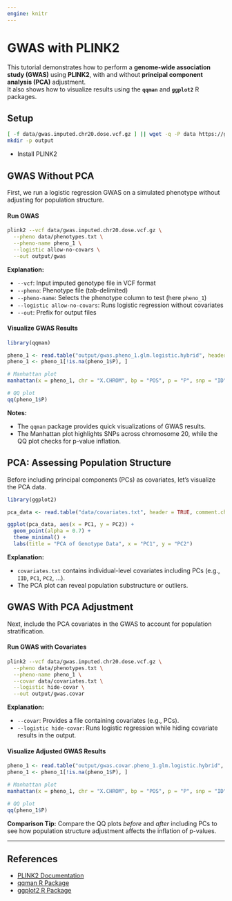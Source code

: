```yaml
---
engine: knitr
---
```


# GWAS with PLINK2

This tutorial demonstrates how to perform a **genome-wide association study (GWAS)** using **PLINK2**, with and without **principal component analysis (PCA)** adjustment.  
It also shows how to visualize results using the **`qqman`** and **`ggplot2`** R packages.

## Setup

```bash
[ -f data/gwas.imputed.chr20.dose.vcf.gz ] || wget -q -P data https://genepi.i-med.ac.at/downloads/imputation/gwas.imputed.chr20.dose.vcf.gz
mkdir -p output
```

- Install PLINK2

## GWAS Without PCA

First, we run a logistic regression GWAS on a simulated phenotype without adjusting for population structure.

#### Run GWAS

```bash
plink2 --vcf data/gwas.imputed.chr20.dose.vcf.gz \
  --pheno data/phenotypes.txt \
  --pheno-name pheno_1 \
  --logistic allow-no-covars \
  --out output/gwas
```

**Explanation:**

* `--vcf`: Input imputed genotype file in VCF format
* `--pheno`: Phenotype file (tab-delimited)
* `--pheno-name`: Selects the phenotype column to test (here `pheno_1`)
* `--logistic allow-no-covars`: Runs logistic regression without covariates
* `--out`: Prefix for output files


#### Visualize GWAS Results

```r
library(qqman)

pheno_1 <- read.table("output/gwas.pheno_1.glm.logistic.hybrid", header = TRUE, comment.char = "")
pheno_1 <- pheno_1[!is.na(pheno_1$P), ]

# Manhattan plot
manhattan(x = pheno_1, chr = "X.CHROM", bp = "POS", p = "P", snp = "ID")

# QQ plot
qq(pheno_1$P)
```

**Notes:**

* The `qqman` package provides quick visualizations of GWAS results.
* The Manhattan plot highlights SNPs across chromosome 20, while the QQ plot checks for p-value inflation.

## PCA: Assessing Population Structure

Before including principal components (PCs) as covariates, let's visualize the PCA data.

```r
library(ggplot2)

pca_data <- read.table("data/covariates.txt", header = TRUE, comment.char = "")

ggplot(pca_data, aes(x = PC1, y = PC2)) +
  geom_point(alpha = 0.7) +
  theme_minimal() +
  labs(title = "PCA of Genotype Data", x = "PC1", y = "PC2")
```

**Explanation:**

* `covariates.txt` contains individual-level covariates including PCs (e.g., `IID`, `PC1`, `PC2`, …).
* The PCA plot can reveal population substructure or outliers.

## GWAS With PCA Adjustment

Next, include the PCA covariates in the GWAS to account for population stratification.

#### Run GWAS with Covariates

```bash
plink2 --vcf data/gwas.imputed.chr20.dose.vcf.gz \
  --pheno data/phenotypes.txt \
  --pheno-name pheno_1 \
  --covar data/covariates.txt \
  --logistic hide-covar \
  --out output/gwas.covar
```

**Explanation:**

* `--covar`: Provides a file containing covariates (e.g., PCs).
* `--logistic hide-covar`: Runs logistic regression while hiding covariate results in the output.

#### Visualize Adjusted GWAS Results

```r
pheno_1 <- read.table("output/gwas.covar.pheno_1.glm.logistic.hybrid", header = TRUE, comment.char = "")
pheno_1 <- pheno_1[!is.na(pheno_1$P), ]

# Manhattan plot
manhattan(x = pheno_1, chr = "X.CHROM", bp = "POS", p = "P", snp = "ID")

# QQ plot
qq(pheno_1$P)
```

**Comparison Tip:**
Compare the QQ plots *before* and *after* including PCs to see how population structure adjustment affects the inflation of p-values.

---

## References

* [PLINK2 Documentation](https://www.cog-genomics.org/plink/2.0/)
* [qqman R Package](https://cran.r-project.org/package=qqman)
* [ggplot2 R Package](https://ggplot2.tidyverse.org/)
